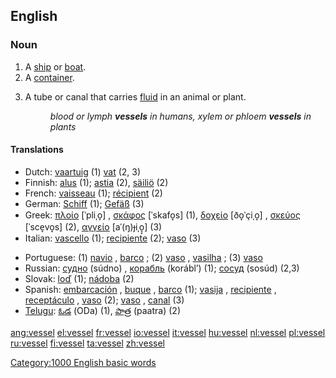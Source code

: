 ==English==

===Noun===
{{en-noun-reg}}

# A [[ship]] or [[boat]].
# A [[container]].
# {{biology}} A tube or canal that carries [[fluid]] in an animal or plant.
#:''blood or lymph '''vessels''' in humans, xylem or phloem '''vessels''' in plants''

====Translations====
{{rfc-trans}}
{{top}}
*Dutch: [[vaartuig]] {{n}} (1) [[vat]] {{n}} (2, 3)
*Finnish: [[alus#Finnish|alus]] (1); [[astia]] (2), [[säiliö]] (2)
*French: [[vaisseau]] {{m}} (1); [[récipient]] {{m}} (2)
*German: [[Schiff]] {{n}} (1); [[Gefäß]] {{n}} (3)
*Greek: [[πλοίο]] [ˈpliˌo̞] {{n}}, [[σκάφος]] [ˈskafo̞s] {{n}} (1), [[δοχείο]] [ðo̞ˈçiˌo̞] {{n}}, [[σκεύος]] [ˈsce̞vo̞s] {{n}} (2), [[αγγείο]] [aˈ(ŋ)ɟiˌo̞̞] {{n}} (3)
*Italian: [[vascello]] {{m}} (1); [[recipiente]] {{m}} (2); [[vaso]] {{m}} (3)
{{mid}}
*Portuguese: (1) [[navio]] {{m}}, [[barco]] {{m}}; (2) [[vaso]] {{m}}, [[vasilha]] {{f}}; (3) [[vaso]] {{m}}
*Russian: [[судно]] (súdno) {{n}}, [[корабль]] (korábl’) {{m}} (1); [[сосуд]] (sosúd) {{m}} (2,3)
*Slovak: [[loď]] {{f}} (1); [[nádoba]] {{f}} (2)
*Spanish: [[embarcación]] {{f}}, [[buque]] {{m}}, [[barco]] {{m}} (1); [[vasija]] {{f}}, [[recipiente]] {{m}}, [[receptáculo]] {{m}}, [[vaso]] {{m}} (2); [[vaso]] {{m}}, [[canal]] {{m}} (3)
*[[Telugu]]: [[ఓడ]] (ODa) (1), [[పాత్ర]] (paatra) (2)
{{bottom}}

[[Category:1000 English basic words]]

[[ang:vessel]]
[[el:vessel]]
[[fr:vessel]]
[[io:vessel]]
[[it:vessel]]
[[hu:vessel]]
[[nl:vessel]]
[[pl:vessel]]
[[ru:vessel]]
[[fi:vessel]]
[[ta:vessel]]
[[zh:vessel]]